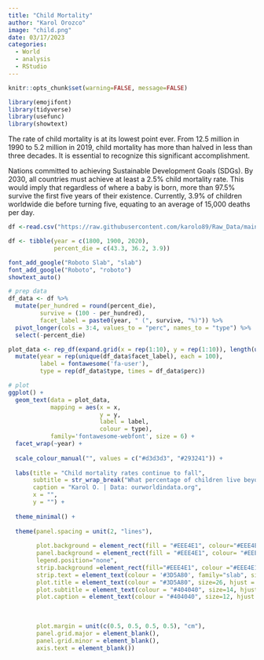 ```yaml
---
title: "Child Mortality"
author: "Karol Orozco"
image: "child.png"
date: 03/17/2023
categories:
  - World
  - analysis
  - RStudio
---
```


```r
knitr::opts_chunk$set(warning=FALSE, message=FALSE)

library(emojifont)
library(tidyverse)
library(usefunc)
library(showtext)

```

The rate of child mortality is at its lowest point ever. From 12.5 million in 1990 to 5.2 million in 2019, child mortality has more than halved in less than three decades. It is essential to recognize this significant accomplishment.

Nations committed to achieving Sustainable Development Goals (SDGs). By 2030, all countries must achieve at least a 2.5% child mortality rate. This would imply that regardless of where a baby is born, more than 97.5% survive the first five years of their existence. Currently, 3.9% of children worldwide die before turning five, equating to an average of 15,000 deaths per day.

```r
df <-read.csv("https://raw.githubusercontent.com/karolo89/Raw_Data/main/child-deaths-igme-data.csv")

df <- tibble(year = c(1800, 1900, 2020),
             percent_die = c(43.3, 36.2, 3.9))

font_add_google("Roboto Slab", "slab")
font_add_google("Roboto", "roboto")
showtext_auto()

# prep data
df_data <- df %>%
  mutate(per_hundred = round(percent_die),
         survive = (100 - per_hundred),
         facet_label = paste0(year, " (", survive, "%)")) %>%
  pivot_longer(cols = 3:4, values_to = "perc", names_to = "type") %>%
  select(-percent_die)

plot_data <- rep_df(expand.grid(x = rep(1:10), y = rep(1:10)), length(unique(df_data$facet_label))) %>%
  mutate(year = rep(unique(df_data$facet_label), each = 100),
         label = fontawesome('fa-user'),
         type = rep(df_data$type, times = df_data$perc))

# plot
ggplot() +
  geom_text(data = plot_data,
            mapping = aes(x = x,
                          y = y,
                          label = label,
                          colour = type),
            family='fontawesome-webfont', size = 6) +
  facet_wrap(~year) +
  
  scale_colour_manual("", values = c("#d3d3d3", "#293241")) +
  
  labs(title = "Child mortality rates continue to fall",
       subtitle = str_wrap_break("What percentage of children live beyond their fifth birthday?\n\n", 70),
       caption = "Karol O. | Data: ourworldindata.org",
       x = "",
       y = "") +
  
  theme_minimal() +
  
  theme(panel.spacing = unit(2, "lines"),
        
        plot.background = element_rect(fill = "#EEE4E1", colour="#EEE4E1"),
        panel.background = element_rect(fill = "#EEE4E1", colour= "#EEE4E1"),
        legend.position="none",
        strip.background =element_rect(fill="#EEE4E1", colour ="#EEE4E1"),
        strip.text = element_text(colour = '#3D5A80', family="slab", size=24),
        plot.title = element_text(colour = "#3D5A80", size=26, hjust = 0.5, family="slab"),
        plot.subtitle = element_text(colour = "#404040", size=14, hjust = 0.5, family="slab"),
        plot.caption = element_text(colour = "#404040", size=12, hjust = 0.01, family="slab"),
        
        
        
        plot.margin = unit(c(0.5, 0.5, 0.5, 0.5), "cm"),
        panel.grid.major = element_blank(),
        panel.grid.minor = element_blank(),
        axis.text = element_blank())
```
